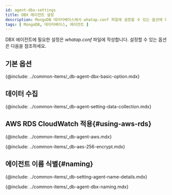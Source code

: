```yaml
---
id: agent-dbx-settings
title: DBX 에이전트 설정
description: MongoDB 데이터베이스에서 whatap.conf 파일에 설정할 수 있는 옵션에 대해 안내합니다.
tags: [ MongoDB, 데이터베이스, 에이전트 ]
---
```



DBX 에이전트에 필요한 설정은 *whatap.conf* 파일에 작성합니다. 설정할 수 있는 옵션은 다음을 참조하세요.

## 기본 옵션

{@include: ../common-items/_db-agent-dbx-basic-option.mdx}


## 데이터 수집

{@include: ../common-items/_db-agent-setting-data-collection.mdx} 


## AWS RDS CloudWatch 적용{#using-aws-rds}

<AWSRDSdesc name='db_redis_counter' />

{@include: ../common-items/_db-agent-aws.mdx}

<!-- AES 256 암호화 적용 -->
{@include: ../common-items/_db-aes-256-encrypt.mdx} 

## 에이전트 이름 식별{#naming}

{@include: ../common-items/_db-setting-agent-name-details.mdx}

{@include: ../common-items/_db-agent-dbx-naming.mdx} 
